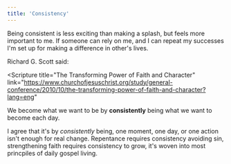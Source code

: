 ```yaml
---
title: 'Consistency'
---
```


Being consistent is less exciting than making a splash, but feels more important to me. If someone can rely on me, and I can repeat my successes I'm set up for making a difference in other's lives.

Richard G. Scott said:

<Scripture
  title="The Transforming Power of Faith and Character"
  link="https://www.churchofjesuschrist.org/study/general-conference/2010/10/the-transforming-power-of-faith-and-character?lang=eng"
>
  We become what we want to be by <b>consistently</b> being what we want to become each day.
</Scripture>

I agree that it's by _consistently_ being, one moment, one day, or one action isn't enough for real change. Repentance requires consistency avoiding sin, strengthening faith requires consistency to grow, it's woven into most princpiles of daily gospel living.
